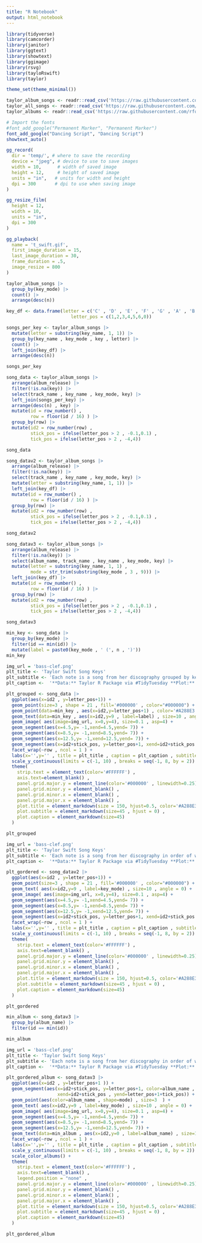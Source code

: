 ```yaml
---
title: "R Notebook"
output: html_notebook
---
```




```r
library(tidyverse)
library(camcorder)
library(janitor)
library(ggtext)
library(showtext)
library(ggimage)
library(rsvg)
library(tayloRswift)
library(taylor)

theme_set(theme_minimal())
```





```r
taylor_album_songs <- readr::read_csv('https://raw.githubusercontent.com/rfordatascience/tidytuesday/master/data/2023/2023-10-17/taylor_album_songs.csv')
taylor_all_songs <- readr::read_csv('https://raw.githubusercontent.com/rfordatascience/tidytuesday/master/data/2023/2023-10-17/taylor_all_songs.csv')
taylor_albums <- readr::read_csv('https://raw.githubusercontent.com/rfordatascience/tidytuesday/master/data/2023/2023-10-17/taylor_albums.csv')
```




```r
# Import the fonts
#font_add_google("Permanent Marker", "Permanent Marker") 
font_add_google("Dancing Script", "Dancing Script") 
showtext_auto()
```


```r
gg_record(
  dir = 'temp/', # where to save the recording
  device = "jpeg", # device to use to save images
  width = 10,      # width of saved image
  height = 12,     # height of saved image
  units = "in",   # units for width and height
  dpi = 300       # dpi to use when saving image
)
```




```r
gg_resize_film(
  height = 12,
  width = 10,
  units = "in",
  dpi = 300
)
```



```r
gg_playback(
  name = 't_swift.gif',
  first_image_duration = 15,
  last_image_duration = 30,
  frame_duration = .5,
  image_resize = 800
)
```







```r
taylor_album_songs |>
  group_by(key_mode) |>
  count() |>
  arrange(desc(n))
```


```r
key_df <- data.frame(letter = c('C' , 'D' , 'E' , 'F' , 'G' , 'A' , 'B' )  , 
                        letter_pos = c(1,2,3,4,5,6,0))
```



```r
songs_per_key <- taylor_album_songs |>
  mutate(letter = substring(key_name, 1, 1)) |>
  group_by(key_name , key_mode , key , letter) |>
  count() |>
  left_join(key_df) |>
  arrange(desc(n))

songs_per_key
```



```r
song_data <- taylor_album_songs |>
  arrange(album_release) |>
  filter(!is.na(key)) |>
  select(track_name , key_name , key_mode, key) |>
  left_join(songs_per_key) |>
  arrange(desc(n) , key) |>
  mutate(id = row_number() , 
         row = floor(id / 16) ) |>
  group_by(row) |>
  mutate(id2 = row_number(row) , 
         stick_pos = ifelse(letter_pos > 2 , -0.1,0.1) , 
         tick_pos = ifelse(letter_pos > 2 , -4,4)) 

song_data
```



```r
song_datav2 <- taylor_album_songs |>
  arrange(album_release) |>
  filter(!is.na(key)) |>
  select(track_name , key_name , key_mode, key) |>
  mutate(letter = substring(key_name, 1, 1)) |>
  left_join(key_df) |>
  mutate(id = row_number() , 
         row = floor(id / 16) ) |>
  group_by(row) |>
  mutate(id2 = row_number(row) , 
         stick_pos = ifelse(letter_pos > 2 , -0.1,0.1) , 
         tick_pos = ifelse(letter_pos > 2 , -4,4)) 

song_datav2
```



```r
song_datav3 <- taylor_album_songs |>
  arrange(album_release) |>
  filter(!is.na(key)) |>
  select(album_name, track_name , key_name , key_mode, key) |>
  mutate(letter = substring(key_name, 1, 1) , 
         mode = str_trim(substring(key_mode , 3 , 9))) |>
  left_join(key_df) |>
  mutate(id = row_number() , 
         row = floor(id / 16) ) |>
  group_by(row) |>
  mutate(id2 = row_number(row) , 
         stick_pos = ifelse(letter_pos > 2 , -0.1,0.1) , 
         tick_pos = ifelse(letter_pos > 2 , -4,4)) 

song_datav3
```



```r
min_key <- song_data |>
  group_by(key_mode) |>
  filter(id == min(id)) |>
  mutate(label = paste0(key_mode , ' (', n , ')'))
min_key
```





```r
img_url = 'bass-clef.png'
plt_title <- 'Taylor Swift Song Keys'
plt_subtitle <- 'Each note is a song from her discography grouped by key. C-Major and G-Major are tied for the most used.\n\nBASS TROMBONE'
plt_caption <-  '**Data:** Taylor R Package via #TidyTuesday **Plot:** Nat Rivera @Itsnatrivera'

plt_grouped <- song_data |>
  ggplot(aes(x=id2 , y=letter_pos+1)) +
  geom_point(size=3 , shape = 21 , fill='#000000' , color="#000000") +
  geom_point(data=min_key , aes(x=id2,y=letter_pos+1) , color='#A288E3' , size=3 ) +
  geom_text(data=min_key , aes(x=id2,y=9 , label=label) , size=10 , angle = 0) +
  geom_image( aes(image=img_url, x=0,y=4), size=0.1 , asp=4) +
  geom_segment(aes(x=4.5,y= -1,xend=4.5,yend= 7)) +
  geom_segment(aes(x=8.5,y= -1,xend=8.5,yend= 7)) +
  geom_segment(aes(x=12.5,y= -1,xend=12.5,yend= 7)) +
  geom_segment(aes(x=id2+stick_pos, y=letter_pos+1, xend=id2+stick_pos , yend=letter_pos+1+tick_pos)) +
  facet_wrap(~row , ncol = 1 ) +
  labs(x='',y='' , title = plt_title , caption = plt_caption , subtitle = plt_subtitle) +
  scale_y_continuous(limits = c(-1, 10) , breaks = seq(-1, 8, by = 2)) +
  theme(
    strip.text = element_text(color='#FFFFFF') , 
    axis.text=element_blank() ,
    panel.grid.major.y = element_line(color='#000000' , linewidth=0.25) ,
    panel.grid.minor.y = element_blank() ,
    panel.grid.minor.x = element_blank() ,
    panel.grid.major.x = element_blank() ,
    plot.title = element_markdown(size = 150, hjust=0.5, color='#A288E3', face='bold', family='Dancing Script') , 
    plot.subtitle = element_markdown(size=45 , hjust = 0) , 
    plot.caption = element_markdown(size=45)
  )

plt_grouped
```








```r
img_url = 'bass-clef.png'
plt_title <- 'Taylor Swift Song Keys'
plt_subtitle <- 'Each note is a song from her discography in order of when they were released.\n\nBASS TROMBONE'
plt_caption <-  '**Data:** Taylor R Package via #TidyTuesday **Plot:** Nat Rivera @Itsnatrivera'

plt_gordered <- song_datav2 |>
  ggplot(aes(x=id2 , y=letter_pos+1)) +
  geom_point(size=3 , shape = 21 , fill='#000000' , color="#000000") +
  geom_text( aes(x=id2,y=9 , label=key_mode) , size=10 , angle = 0) +
  geom_image( aes(image=img_url, x=0,y=4), size=0.1 , asp=4) +
  geom_segment(aes(x=4.5,y= -1,xend=4.5,yend= 7)) +
  geom_segment(aes(x=8.5,y= -1,xend=8.5,yend= 7)) +
  geom_segment(aes(x=12.5,y= -1,xend=12.5,yend= 7)) +
  geom_segment(aes(x=id2+stick_pos, y=letter_pos+1, xend=id2+stick_pos , yend=letter_pos+1+tick_pos)) +
  facet_wrap(~row , ncol = 1 ) +
  labs(x='',y='' , title = plt_title , caption = plt_caption , subtitle = plt_subtitle) +
  scale_y_continuous(limits = c(-1, 10) , breaks = seq(-1, 8, by = 2)) +
  theme(
    strip.text = element_text(color='#FFFFFF') , 
    axis.text=element_blank() ,
    panel.grid.major.y = element_line(color='#000000' , linewidth=0.25) ,
    panel.grid.minor.y = element_blank() ,
    panel.grid.minor.x = element_blank() ,
    panel.grid.major.x = element_blank() ,
    plot.title = element_markdown(size = 150, hjust=0.5, color='#A288E3', face='bold', family='Dancing Script') , 
    plot.subtitle = element_markdown(size=45 , hjust = 0) , 
    plot.caption = element_markdown(size=45)
  )

plt_gordered
```


```r
min_album <- song_datav3 |>
  group_by(album_name) |>
  filter(id == min(id)) 

min_album
```



```r
img_url = 'bass-clef.png'
plt_title <- 'Taylor Swift Song Keys'
plt_subtitle <- 'Each note is a song from her discography in order of when they were released.\n\nBASS TROMBONE'
plt_caption <-  '**Data:** Taylor R Package via #TidyTuesday **Plot:** Nat Rivera @Itsnatrivera'

plt_gordered_album <- song_datav3 |>
  ggplot(aes(x=id2 , y=letter_pos+1 )) +
  geom_segment(aes(x=id2+stick_pos, y=letter_pos+1, color=album_name ,
                   xend=id2+stick_pos , yend=letter_pos+1+tick_pos)) +
  geom_point(aes(color=album_name , shape=mode) , size=3  ) +
  geom_text( aes(x=id2,y=9 , label=key_mode) , size=10 , angle = 0) +
  geom_image( aes(image=img_url, x=0,y=4), size=0.1 , asp=4) +
  geom_segment(aes(x=4.5,y= -1,xend=4.5,yend= 7)) +
  geom_segment(aes(x=8.5,y= -1,xend=8.5,yend= 7)) +
  geom_segment(aes(x=12.5,y= -1,xend=12.5,yend= 7)) +
  geom_text(data=min_album , aes(x=id2,y=0 , label=album_name) , size=10 , angle = 0) +
  facet_wrap(~row , ncol = 1 ) +
  labs(x='',y='' , title = plt_title , caption = plt_caption , subtitle = plt_subtitle) +
  scale_y_continuous(limits = c(-1, 10) , breaks = seq(-1, 8, by = 2)) +
  scale_color_albums() +
  theme(
    strip.text = element_text(color='#FFFFFF') , 
    axis.text=element_blank() ,
    legend.position = "none" ,
    panel.grid.major.y = element_line(color='#000000' , linewidth=0.25) ,
    panel.grid.minor.y = element_blank() ,
    panel.grid.minor.x = element_blank() ,
    panel.grid.major.x = element_blank() ,
    plot.title = element_markdown(size = 150, hjust=0.5, color='#A288E3', face='bold', family='Dancing Script') , 
    plot.subtitle = element_markdown(size=45 , hjust = 0) , 
    plot.caption = element_markdown(size=45)
  )

plt_gordered_album
```



